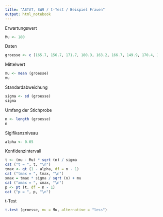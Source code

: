 ---
title: "ASTAT, SW9 / t-Test / Beispiel Frauen"
output: html_notebook
---
Erwartungswert
```{r}
Mu <- 180
```
Daten
```{r}
groesse <- c (165.7, 156.7, 171.7, 180.3, 163.2, 166.7, 149.9, 170.4, 163.4, 152.5)
```
Mittelwert
```{r}
mu <- mean (groesse)
mu
```
Standardabweichung
```{r}
sigma <- sd (groesse)
sigma
```
Umfang der Stichprobe
```{r}
n <- length (groesse)
n
```
Sigifikanzniveau
```{r}
alpha <- 0.05
```
Konfidenzintervall
```{r}
t <- (mu - Mu) * sqrt (n) / sigma
cat ("t = ", t, "\n")
tmax <- qt (1 - alpha, df = n - 1)
cat ("tmax = ", tmax, "\n")
xmax = tmax * sigma / sqrt (n) + mu
cat ("xmax = ", xmax, "\n")
p <- pt (t, df = n - 1)
cat ("p = ", p, "\n")
```
t-Test
```{r}
t.test (groesse, mu = Mu, alternative = "less")
```